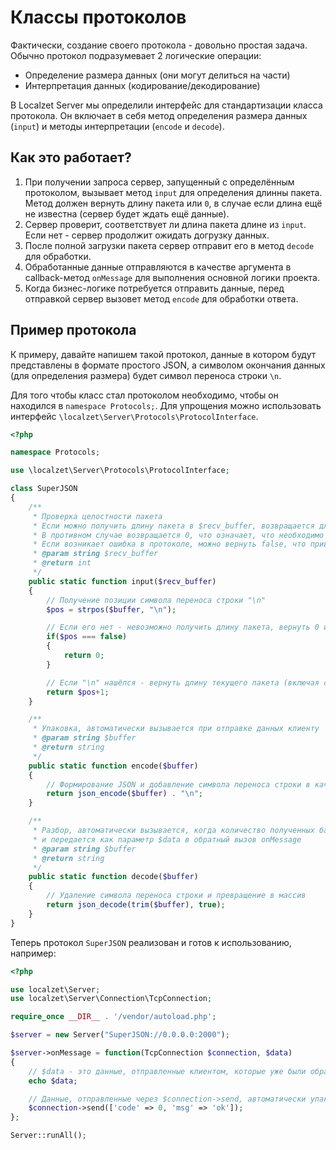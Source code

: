 
# Классы протоколов

Фактически, создание своего протокола - довольно простая задача. Обычно протокол подразумевает 2 логические операции:
- Определение размера данных (они могут делиться на части)
- Интерпретация данных (кодирование/декодирование)

В Localzet Server мы определили интерфейс для стандартизации класса протокола. Он включает в себя метод определения
размера данных (`input`) и методы интерпретации (`encode` и `decode`).

## Как это работает?

1. При получении запроса сервер, запущенный с определённым протоколом, вызывает метод `input` для определения длинны пакета.
Метод должен вернуть длину пакета или `0`, в случае если длина ещё не известна (сервер будет ждать ещё данные).
2. Сервер проверит, соответствует ли длина пакета длине из `input`. Если нет - сервер продолжит ожидать догрузку данных.
3. После полной загрузки пакета сервер отправит его в метод `decode` для обработки.
4. Обработанные данные отправляются в качестве аргумента в callback-метод `onMessage` для выполнения основной логики проекта.
5. Когда бизнес-логике потребуется отправить данные, перед отправкой сервер вызовет метод `encode` для обработки ответа.

## Пример протокола

К примеру, давайте напишем такой протокол, данные в котором будут представлены в формате простого JSON,
а символом окончания данных (для определения размера) будет символ переноса строки `\n`.

Для того чтобы класс стал протоколом необходимо, чтобы он находился в `namespace Protocols;`.
Для упрощения можно использовать интерфейс `\localzet\Server\Protocols\ProtocolInterface`.

```php
<?php

namespace Protocols;

use \localzet\Server\Protocols\ProtocolInterface;

class SuperJSON
{
    /**
     * Проверка целостности пакета
     * Если можно получить длину пакета в $recv_buffer, возвращается длина всего пакета
     * В противном случае возвращается 0, что означает, что необходимо дождаться дополнительных данных.
     * Если возникает ошибка в протоколе, можно вернуть false, что приведет к разрыву соединения с текущим клиентом
     * @param string $recv_buffer
     * @return int
     */
    public static function input($recv_buffer)
    {
        // Получение позиции символа переноса строки "\n"
        $pos = strpos($buffer, "\n");

        // Если его нет - невозможно получить длину пакета, вернуть 0 и ожидать дополнительных данных
        if($pos === false)
        {
            return 0;
        }

        // Если "\n" нашёлся - вернуть длину текущего пакета (включая символ переноса строки)
        return $pos+1;
    }

    /**
     * Упаковка, автоматически вызывается при отправке данных клиенту
     * @param string $buffer
     * @return string
     */
    public static function encode($buffer)
    {
        // Формирование JSON и добавление символа переноса строки в качестве пометки окончания запроса
        return json_encode($buffer) . "\n";
    }

    /**
     * Разбор, автоматически вызывается, когда количество полученных байтов равно возвращенному значению input (значение больше 0)
     * и передается как параметр $data в обратный вызов onMessage
     * @param string $buffer
     * @return string
     */
    public static function decode($buffer)
    {
        // Удаление символа переноса строки и превращение в массив
        return json_decode(trim($buffer), true);
    }
}
```

Теперь протокол `SuperJSON` реализован и готов к использованию, например:

```php
<?php

use localzet\Server;
use localzet\Server\Connection\TcpConnection;

require_once __DIR__ . '/vendor/autoload.php';

$server = new Server("SuperJSON://0.0.0.0:2000");

$server->onMessage = function(TcpConnection $connection, $data)
{
    // $data - это данные, отправленные клиентом, которые уже были обработаны методом SuperJSON::decode
    echo $data;

    // Данные, отправленные через $connection->send, автоматически упаковываются методом SuperJSON::encode и затем отправляются клиенту
    $connection->send(['code' => 0, 'msg' => 'ok']);
};

Server::runAll();
```